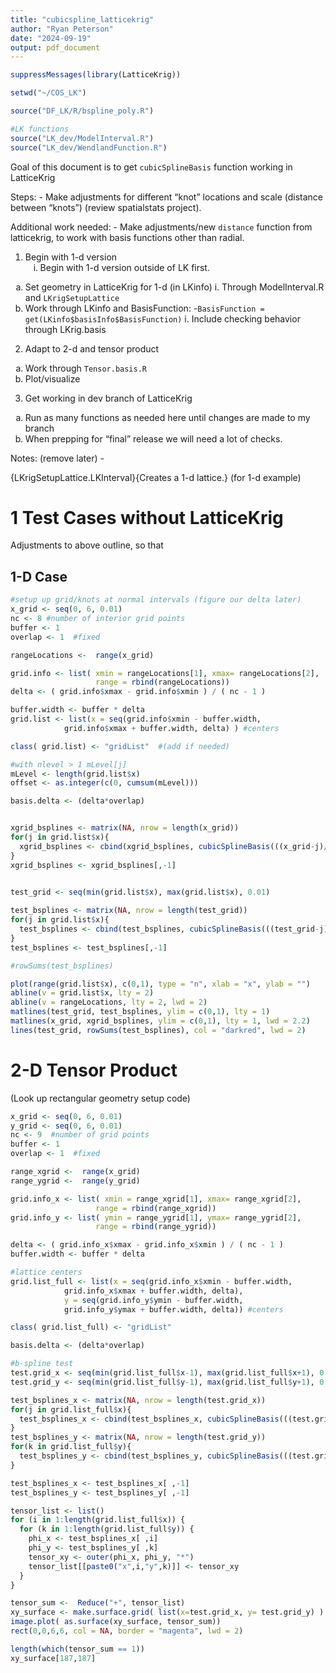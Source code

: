 ---
title: "cubicspline_latticekrig"
author: "Ryan Peterson"
date: "2024-09-19"
output: pdf_document
---


```{r library} 
suppressMessages(library(LatticeKrig))
```


```{r functions}
setwd("~/COS_LK")

source("DF_LK/R/bspline_poly.R")

#LK functions
source("LK_dev/ModelInterval.R")
source("LK_dev/WendlandFunction.R")
```

Goal of this document is to get `cubicSplineBasis` function working in LatticeKrig

Steps:
- Make adjustments for different "knot" locations and scale (distance between "knots") (review spatialstats project).

Additional work needed:
- Make adjustments/new `distance` function from latticekrig, to work with basis functions other than radial.


1. Begin with 1-d version
    i. Begin with 1-d version outside of LK first. 
  a. Set geometry in LatticeKrig for 1-d (in LKinfo)
    i. Through ModelInterval.R and `LKrigSetupLattice`
  b. Work through LKinfo and BasisFunction: 
    -`BasisFunction = get(LKinfo$basisInfo$BasisFunction)`
    i. Include checking behavior through LKrig.basis

2. Adapt to 2-d and tensor product
  a. Work through `Tensor.basis.R` 
  b. Plot/visualize
  
3. Get working in dev branch of LatticeKrig
  a. Run as many functions as needed here until changes are made to my branch
  b. When prepping for "final" release we will need a lot of checks.


Notes: (remove later)
 - \item{LKrigSetupLattice.LKInterval}{Creates a 1-d lattice.} (for 1-d example)
 
 
 
# 1 Test Cases without LatticeKrig

Adjustments to above outline, so that 

## 1-D Case

```{r base_nonLK}
#setup up grid/knots at normal intervals (figure our delta later)
x_grid <- seq(0, 6, 0.01)
nc <- 8 #number of interior grid points
buffer <- 1
overlap <- 1  #fixed

rangeLocations <-  range(x_grid)

grid.info <- list( xmin = rangeLocations[1], xmax= rangeLocations[2], 
                   range = rbind(rangeLocations))
delta <- ( grid.info$xmax - grid.info$xmin ) / ( nc - 1 )

buffer.width <- buffer * delta
grid.list <- list(x = seq(grid.info$xmin - buffer.width, 
            grid.info$xmax + buffer.width, delta) ) #centers

class( grid.list) <- "gridList"  #(add if needed)

#with nlevel > 1 mLevel[j]
mLevel <- length(grid.list$x)
offset <- as.integer(c(0, cumsum(mLevel)))

basis.delta <- (delta*overlap)


xgrid_bsplines <- matrix(NA, nrow = length(x_grid))
for(j in grid.list$x){
  xgrid_bsplines <- cbind(xgrid_bsplines, cubicSplineBasis(((x_grid-j)/basis.delta)))
}
xgrid_bsplines <- xgrid_bsplines[,-1]
  

test_grid <- seq(min(grid.list$x), max(grid.list$x), 0.01)

test_bsplines <- matrix(NA, nrow = length(test_grid))
for(j in grid.list$x){
  test_bsplines <- cbind(test_bsplines, cubicSplineBasis(((test_grid-j)/basis.delta)))
}
test_bsplines <- test_bsplines[,-1]

#rowSums(test_bsplines)

plot(range(grid.list$x), c(0,1), type = "n", xlab = "x", ylab = "")
abline(v = grid.list$x, lty = 2)
abline(v = rangeLocations, lty = 2, lwd = 2)
matlines(test_grid, test_bsplines, ylim = c(0,1), lty = 1)
matlines(x_grid, xgrid_bsplines, ylim = c(0,1), lty = 1, lwd = 2.2)
lines(test_grid, rowSums(test_bsplines), col = "darkred", lwd = 2)
```

# 2-D Tensor Product

(Look up rectangular geometry setup code)

```{r}
x_grid <- seq(0, 6, 0.01)
y_grid <- seq(0, 6, 0.01)
nc <- 9  #number of grid points
buffer <- 1
overlap <- 1  #fixed

range_xgrid <-  range(x_grid)
range_ygrid <-  range(y_grid)

grid.info_x <- list( xmin = range_xgrid[1], xmax= range_xgrid[2], 
                   range = rbind(range_xgrid))
grid.info_y <- list( ymin = range_ygrid[1], ymax= range_ygrid[2], 
                   range = rbind(range_ygrid))

delta <- ( grid.info_x$xmax - grid.info_x$xmin ) / ( nc - 1 )
buffer.width <- buffer * delta

#lattice centers
grid.list_full <- list(x = seq(grid.info_x$xmin - buffer.width, 
            grid.info_x$xmax + buffer.width, delta),
            y = seq(grid.info_y$ymin - buffer.width, 
            grid.info_y$ymax + buffer.width, delta)) #centers

class( grid.list_full) <- "gridList"  

basis.delta <- (delta*overlap)

#b-spline test
test.grid_x <- seq(min(grid.list_full$x-1), max(grid.list_full$x+1), 0.01)
test.grid_y <- seq(min(grid.list_full$y-1), max(grid.list_full$y+1), 0.01)

test_bsplines_x <- matrix(NA, nrow = length(test.grid_x))
for(j in grid.list_full$x){
  test_bsplines_x <- cbind(test_bsplines_x, cubicSplineBasis(((test.grid_x-j)/basis.delta)))
}
test_bsplines_y <- matrix(NA, nrow = length(test.grid_y))
for(k in grid.list_full$y){
  test_bsplines_y <- cbind(test_bsplines_y, cubicSplineBasis(((test.grid_y-k)/basis.delta)))
}

test_bsplines_x <- test_bsplines_x[ ,-1]
test_bsplines_y <- test_bsplines_y[ ,-1]

tensor_list <- list()
for (i in 1:length(grid.list_full$x)) {
  for (k in 1:length(grid.list_full$y)) {
    phi_x <- test_bsplines_x[ ,i]
    phi_y <- test_bsplines_y[ ,k]
    tensor_xy <- outer(phi_x, phi_y, "*")
    tensor_list[[paste0("x",i,"y",k)]] <- tensor_xy
  }
}

tensor_sum <-  Reduce("+", tensor_list)
xy_surface <- make.surface.grid( list(x=test.grid_x, y= test.grid_y) )
image.plot( as.surface(xy_surface, tensor_sum))
rect(0,0,6,6, col = NA, border = "magenta", lwd = 2)

```

```{r}
length(which(tensor_sum == 1))
xy_surface[187,187]
```


